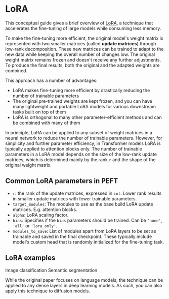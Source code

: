 <!--Copyright 2023 The HuggingFace Team. All rights reserved.

Licensed under the Apache License, Version 2.0 (the "License"); you may not use this file except in compliance with
the License. You may obtain a copy of the License at

http://www.apache.org/licenses/LICENSE-2.0

Unless required by applicable law or agreed to in writing, software distributed under the License is distributed on
an "AS IS" BASIS, WITHOUT WARRANTIES OR CONDITIONS OF ANY KIND, either express or implied. See the License for the
specific language governing permissions and limitations under the License.
-->

# LoRA 

This conceptual guide gives a brief overview of [LoRA](https://arxiv.org/abs/2106.09685), a technique that accelerates 
the fine-tuning of large models while consuming less memory. 

To make the fine-tuning more efficient, the original model's weight matrix is represented with two smaller 
matrices (called **update matrices**) through low-rank decomposition. These new matrices can be trained to adapt to the 
new data while keeping the overall number of changes low. The original weight matrix remains frozen and doesn't receive 
any further adjustments. To produce the final results, both the original and the adapted weights are combined.

This approach has a number of advantages: 

* LoRA makes fine-tuning more efficient by drastically reducing the number of trainable parameters 
* The original pre-trained weights are kept frozen, and you can have many lightweight and portable LoRA models for various downstream tasks built on top of them
* LoRA is orthogonal to many other parameter-efficient methods and can be combined with many of them  

In principle, LoRA can be applied to any subset of weight matrices in a neural network to reduce the number of trainable 
parameters. However, for simplicity and further parameter efficiency, in Transformer models LoRA is typically applied to 
attention blocks only. The number of trainable parameters in a LoRA model depends on the size of the low-rank update 
matrices, which is determined mainly by the rank `r` and the shape of the original weight matrix. 



## Common LoRA parameters in PEFT

- `r`: the rank of the update matrices, expressed in `int`. Lower rank results in smaller update matrices with fewer trainable parameters.
- `target_modules`: The modules to use as the base build LoRA update matrices. E.g. attention blocks. 
- `alpha`: LoRA scaling factor.
- `bias`: Specifies if the `bias` parameters should be trained. Can be `'none'`, `'all'` or `'lora_only'`.
- `modules_to_save`: List of modules apart from LoRA layers to be set as trainable and saved in the final checkpoint. These typically include model's custom head that is randomly initialized for the fine-tuning task.

## LoRA examples

Image classification
Semantic segmentation

While the original paper focuses on language models, the technique can be applied to any dense layers in deep learning 
models. As such, you can also apply this technique to diffusion models.   
